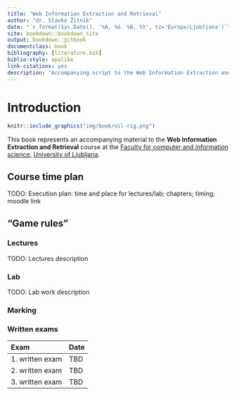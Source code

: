 ```yaml
--- 
title: "Web Information Extraction and Retrieval"
author: "dr. Slavko Žitnik"
date: "`r format(Sys.Date(), '%A, %d. %B, %Y', tz='Europe/Ljubljana')`"
site: bookdown::bookdown_site
output: bookdown::gitbook
documentclass: book
bibliography: [literature.bib]
biblio-style: apalike
link-citations: yes
description: "Accompanying script to the Web Information Extraction and Retrieval course"
---
```


# Introduction {-}

```r
knitr::include_graphics("img/book/oil-rig.png")
```

This book represents an accompanying material to the **Web Information Extraction and Retrieval** course at the [Faculty for computer and information science](http://www.fri.uni-lj.si/), [University of Ljubljana](http://www.uni-lj.si/).

## Course time plan {-}

TODO: Execution plan: time and place for lectures/lab; chapters; timing; moodle link

## "Game rules" {-}

### Lectures {-}

TODO: Lectures description

### Lab {-}

TODO: Lab work description

### Marking {-}

### Written exams {-}

Exam | Date
:---|:---
1. written exam | TBD
2. written exam | TBD
3. written exam | TBD